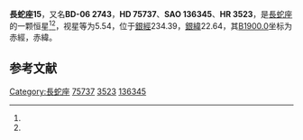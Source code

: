 {{Starbox begin
| name = 長蛇座15
}}
{{Starbox observe
| epoch = [[J2000.0|J2000.0]]
| constell = [[長蛇座|長蛇座]]<ref name=SIMBAD>{{cite web
 | url=http://simbad.u-strasbg.fr/simbad/sim-id?Ident=HR+3523
 | title =Pulsating variable Star
 | publisher=Centre de Données astronomiques de Strasbourg
 | work=SIMBAD
 | accessdate=2012-07-13}}</ref><ref name=DATA>{{cite web
 | url=http://vizier.u-strasbg.fr/viz-bin/VizieR-5?-out.add=.&-source=5050&-corr=PK=HR&-out.max=9999&HR=3523
 | title=VizieR Detailed Page
 | accessdate=2012-07-13
 | archive-date=2016-03-05
 | archive-url=https://web.archive.org/web/20160305051604/http://vizier.u-strasbg.fr/viz-bin/VizieR-5?-out.add=.&-source=5050&-corr=PK=HR&-out.max=9999&HR=3523
 | dead-url=no
 }}</ref>
| 星官 = 
| ra = {{RA|8|51|34.5}}<ref name=SIMBAD /><ref name=DATA />
| dec = {{DEC|-7|10|38}}<ref name=SIMBAD /><ref name=DATA />
| appmag_v = 5.54<ref name=SIMBAD /><ref name=DATA />
}}
{{Starbox character
| class = A4m<ref name=SIMBAD /><ref name=DATA />
| b-v = 0.15<ref name=SIMBAD /><ref name=DATA />
| u-b = 0.14<ref name=SIMBAD /><ref name=DATA />
| r-i = <ref name=SIMBAD /><ref name=DATA />
| variable = 
}}
{{Starbox astrometry
| radial_v = 0.14
| prop_mo_ra = 37
| parallax = 0.011
| p_error =
}}
{{Starbox catalog
| names =BD-06 2743，[[SAO星表|SAO]] 136345，[[HD星表|HD]] 75737，[[HR星表|HR]] 3523}}
{{Starbox reference |Simbad=HR+3523}}
{{Starbox end}}

'''長蛇座15'''，又名'''BD-06 2743'''，'''HD 75737'''、'''SAO 136345'''、'''HR 3523'''，是[[長蛇座|長蛇座]]的一颗恒星<ref name=SIMBAD /><ref name=DATA />，视星等为5.54，位于[[銀道座標系|銀經]]234.39，[[銀道座標系|銀緯]]22.64，其[[B1900.0|B1900.0]]坐标为赤經{{RA|8|46|39.5}}，赤緯{{DEC|-6|22.64|9}}。

== 参考文献 ==
{{reflist}}

{{star-stub}}

{{長蛇座恒星}}
{{星官|外厨|6|17}}
[[Category:長蛇座|Category:長蛇座]]
[[Category:HD和HDE天體|75737]]
[[Category:HR天體|3523]]
[[Category:SAO天體|136345]]